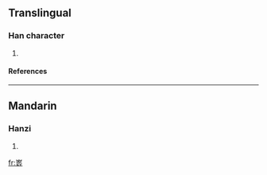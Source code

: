 ==Translingual==
===Han character===
{{Han char|rn=46|rad=山|as=13|sn=16|four=|canj=山一人土 (UMOG), X山一人土 (XUMOG)}}
# {{defn|Han|sort=山13}}
====References====
{{Han ref|kx=0321.080|dkj=08534|hdz=10800.050|uh=5DB3|ud=23987}}
----
==Mandarin==
===Hanzi===
{{cmn-hanzi|pin=[[dì]] ([[di4]])|wg=ti<sup>4</sup>}}
# {{defn|Mandarin}}

[[fr:嶳]]